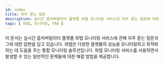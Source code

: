 ```yaml
---
id: index
title: 자주 묻는 질문
description: 실시간 옵저버빌리티 플랫폼 와탭 모니터링 서비스의 자주 묻는 질문에 대한 문서입니다.
tags: [ 와탭, 모니터링, FAQ ]
---
```


이 문서는 실시간 옵저버빌리티 플랫폼 와탭 모니터링 서비스에 관해 자주 묻는 질문과 그에 대한 답변을 담고 있습니다. 와탭은 다양한 플랫폼의 성능을 모니터링하고 최적화하는 데 도움을 주는 통합 모니터링 솔루션입니다. 와탭 모니터링 서비스를 사용하면서 발생할 수 있는 일반적인 문제들에 대한 해결 방법을 제공합니다.

<DocCardList/>